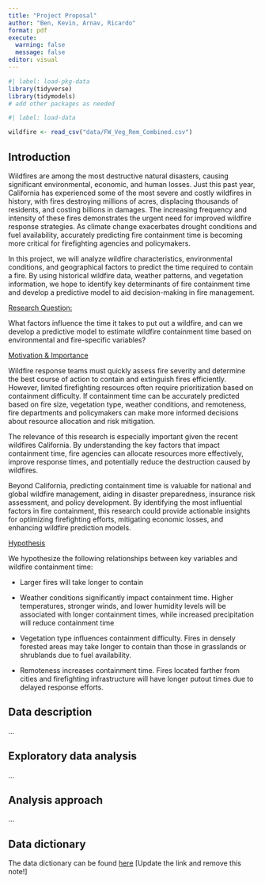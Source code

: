 ```yaml
---
title: "Project Proposal"
author: "Ben, Kevin, Arnav, Ricardo"
format: pdf
execute: 
  warning: false
  message: false
editor: visual
---
```


```r
#| label: load-pkg-data
library(tidyverse)
library(tidymodels)
# add other packages as needed
```

```r
#| label: load-data

wildfire <- read_csv("data/FW_Veg_Rem_Combined.csv")
```

## Introduction

Wildfires are among the most destructive natural disasters, causing significant environmental, economic, and human losses. Just this past year, California has experienced some of the most severe and costly wildfires in history, with fires destroying millions of acres, displacing thousands of residents, and costing billions in damages. The increasing frequency and intensity of these fires demonstrates the urgent need for improved wildfire response strategies. As climate change exacerbates drought conditions and fuel availability, accurately predicting fire containment time is becoming more critical for firefighting agencies and policymakers.

In this project, we will analyze wildfire characteristics, environmental conditions, and geographical factors to predict the time required to contain a fire. By using historical wildfire data, weather patterns, and vegetation information, we hope to identify key determinants of fire containment time and develop a predictive model to aid decision-making in fire management.

[Research Question:]{.underline}

What factors influence the time it takes to put out a wildfire, and can we develop a predictive model to estimate wildfire containment time based on environmental and fire-specific variables?

[Motivation & Importance]{.underline}

Wildfire response teams must quickly assess fire severity and determine the best course of action to contain and extinguish fires efficiently. However, limited firefighting resources often require prioritization based on containment difficulty. If containment time can be accurately predicted based on fire size, vegetation type, weather conditions, and remoteness, fire departments and policymakers can make more informed decisions about resource allocation and risk mitigation.

The relevance of this research is especially important given the recent wildfires California. By understanding the key factors that impact containment time, fire agencies can allocate resources more effectively, improve response times, and potentially reduce the destruction caused by wildfires.

Beyond California, predicting containment time is valuable for national and global wildfire management, aiding in disaster preparedness, insurance risk assessment, and policy development. By identifying the most influential factors in fire containment, this research could provide actionable insights for optimizing firefighting efforts, mitigating economic losses, and enhancing wildfire prediction models.

[Hypothesis]{.underline}

We hypothesize the following relationships between key variables and wildfire containment time:

-   Larger fires will take longer to contain

-   Weather conditions significantly impact containment time. Higher temperatures, stronger winds, and lower humidity levels will be associated with longer containment times, while increased precipitation will reduce containment time

-   Vegetation type influences containment difficulty. Fires in densely forested areas may take longer to contain than those in grasslands or shrublands due to fuel availability.

-   Remoteness increases containment time. Fires located farther from cities and firefighting infrastructure will have longer putout times due to delayed response efforts.

## Data description

...

## Exploratory data analysis

...

## Analysis approach

...

## Data dictionary

The data dictionary can be found [here](ADD%20LINK!!!) \[Update the link and remove this note!\]
